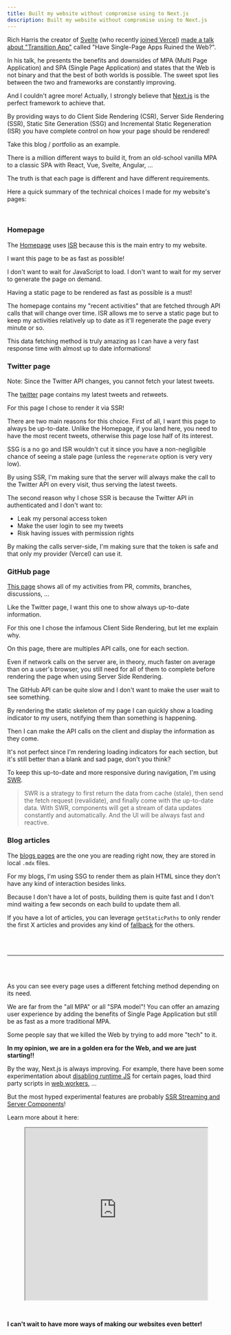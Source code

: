 ```yaml
---
title: Built my website without compromise using to Next.js
description: Built my website without compromise using to Next.js
---
```


Rich Harris the creator of [Svelte](https://svelte.dev/)
(who recently [joined Vercel](https://twitter.com/Rich_Harris/status/1458822051263823875)) [made a talk about "Transition App"](https://www.youtube.com/watch?v=860d8usGC0o)
called "Have Single-Page Apps Ruined the Web?".

In his talk, he presents the benefits and downsides of MPA (Multi Page Application) and SPA (Single Page Application)
and states that the Web is not binary and that the best of both worlds is possible.
The sweet spot lies between the two and frameworks are constantly improving.

And I couldn't agree more! Actually, I strongly believe that [Next.js](https://nextjs.org/) is the perfect framework to achieve that.

By providing ways to do Client Side Rendering (CSR), Server Side Rendering (SSR), Static Site Generation (SSG) and Incremental Static Regeneration (ISR)
you have complete control on how your page should be rendered!

Take this blog / portfolio as an example.

There is a million different ways to build it, from an old-school vanilla MPA to a classic SPA with React, Vue, Svelte, Angular, ...

The truth is that each page is different and have different requirements.

Here a quick summary of the technical choices I made for my website's pages:

<br />

### Homepage

The [Homepage](/) uses [ISR](https://vercel.com/docs/concepts/next.js/incremental-static-regeneration) because this is the main entry to my website.

I want this page to be as fast as possible!

I don't want to wait for JavaScript to load. I don't want to wait for my server to generate the page on demand.

Having a static page to be rendered as fast as possible is a must!

The homepage contains my "recent activities" that are fetched through API calls that will change over time.
ISR allows me to serve a static page but to keep my activities relatively up to date as it'll regenerate the page every minute or so.

This data fetching method is truly amazing as I can have a very fast response time with almost up to date informations!

### Twitter page

Note: Since the Twitter API changes, you cannot fetch your latest tweets.

The [twitter](/twitter) page contains my latest tweets and retweets.

For this page I chose to render it via SSR!

There are two main reasons for this choice.
First of all, I want this page to always be up-to-date. Unlike the Homepage, if you land here, you need to have the most recent tweets,
otherwise this page lose half of its interest.

SSG is a no go and ISR wouldn't cut it since you have a non-negligible chance of seeing a stale page (unless the `regenerate` option is very very low).

By using SSR, I'm making sure that the server will always make the call to the Twitter API on every visit, thus serving the latest tweets.

The second reason why I chose SSR is because the Twitter API in authenticated and I don't want to:

- Leak my personal access token
- Make the user login to see my tweets
- Risk having issues with permission rights

By making the calls server-side, I'm making sure that the token is safe and that only my provider (Vercel) can use it.

### GitHub page

[This page](/github) shows all of my activities from PR, commits, branches, discussions, ...

Like the Twitter page, I want this one to show always up-to-date information.

For this one I chose the infamous Client Side Rendering, but let me explain why.

On this page, there are multiples API calls, one for each section.

Even if network calls on the server are, in theory, much faster on average than on a user's browser,
you still need for all of them to complete before rendering the page when using Server Side Rendering.

The GitHub API can be quite slow and I don't want to make the user wait to see something.

By rendering the static skeleton of my page I can quickly show a loading indicator to my users, notifying them than something is happening.

Then I can make the API calls on the client and display the information as they come.

It's not perfect since I'm rendering loading indicators for each section, but it's still better than a blank and sad page, don't you think?

To keep this up-to-date and more responsive during navigation, I'm using [SWR](https://swr.vercel.app/).

> SWR is a strategy to first return the data from cache (stale), then send the fetch request (revalidate), and finally come with the up-to-date data.
> With SWR, components will get a stream of data updates constantly and automatically.
> And the UI will be always fast and reactive.

### Blog articles

The [blogs pages](/blog) are the one you are reading right now, they are stored in local `.mdx` files.

For my blogs, I'm using SSG to render them as plain HTML since they don't have any kind of interaction besides links.

Because I don't have a lot of posts, building them is quite fast and I don't mind waiting a few seconds on each build to update them all.

If you have a lot of articles, you can leverage `getStaticPaths` to only render the first X articles
and provides any kind of [fallback](https://nextjs.org/docs/basic-features/data-fetching#the-fallback-key-required) for the others.

<br />
<br />

---

<br />
<br />

As you can see every page uses a different fetching method depending on its need.

We are far from the "all MPA" or all "SPA model"! You can offer an amazing user experience by adding the benefits of
Single Page Application but still be as fast as a more traditional MPA.

Some people say that we killed the Web by trying to add more "tech" to it.

**In my opinion, we are in a golden era for the Web, and we are just starting!!**

By the way, Next.js is always improving. For example, there have been some experimentation about [disabling runtime JS](https://github.com/vercel/next.js/pull/11949) for certain pages,
load third party scripts in [web workers](https://github.com/vercel/next.js/discussions/31517), ...

But the most hyped experimental features are probably [SSR Streaming and Server Components](https://nextjs.org/docs/advanced-features/react-18)!

Learn more about it here:

<figure>
  <iframe
    width="100%"
    height="400px%"
    src="https://www.youtube.com/embed/TQQPAU21ZUw"
    allowFullScreen
  ></iframe>
</figure>

<br />

**I can't wait to have more ways of making our websites even better!**
